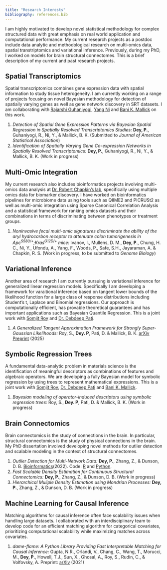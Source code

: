 ```yaml
---
title: "Research Interests"
bibliography: references.bib
---
```


I am highly motivated to develop novel statistical methodology for complex structured data with great emphasis on real world application and computational performance. My current research projects as a postdoc include data analytic and methodological research on multi-omics data, spatial transtriptomics and variational inference. Previously, during my PhD, I worked on models for brain structural connectomes. This is a brief description of my current and past research projects.

## Spatial Transcriptomics

Spatial transcriptomics combines gene expression data with spatial information to study tissue heterogeneity. I am currently working on a range of projects focusing on novel Bayesian methodology for detection of spatially varying genes as well as gene network discovery in SRT datasets. I am collaborating with [Rajarshi Guhaniyogi](https://sites.google.com/view/rajguhaniyogi), [Yang Ni](https://web.stat.tamu.edu/~yni/ "Dr. Yang Ni") and [Bani K. Mallick](https://web.stat.tamu.edu/~bmallick/ "Dr. Bani Mallick") on this work.

1.  *Detection of Spatial Gene Expression Patterns via Bayesian Spatial Regression in Spatially Resolved Transcriptomics Studies:* **Dey, P.**, Guhaniyogi, R., Ni, Y., & Mallick, B. K. (Submitted to *Journal of American Statistical Association*)
2.  *Identification of Spatially Varying Gene Co-expression Networks in Spatially Resolved Transcriptomics:* **Dey, P.**, Guhaniyogi, R., Ni, Y., & Mallick, B. K. (Work in progress)

## Multi-Omic Integration

My current research also includes bioinformatics projects involving multi-omics data analysis at [Dr. Robert Chapkin's lab](https://chapkinlab.tamu.edu/ "Chapkin Lab"), specifically using multiple omics data for biomarker discovery. I have worked on bioinformatics pipelines for microbiome data using tools such as QIIME2 and PICRUSt2 as well as multi-omic integration using Sparse Canonical Correlation Analysis and a statistical framework for ranking omics datasets and their combinations in terms of discriminating between phenotypes or treatment groups.

1.  *Noninvasive fecal multi-omic signatures discriminate the ability of the aryl hydrocarbon receptor to attenuate colon tumorigenesis in Apc^S580/+^;Kras^G12D/+^ mice:* Ivanov, I., Mullens, D. M., **Dey, P**., Chung, H. C., Ni, Y., Ufondu, A., Yang, F., Woods, P., Safe, S.H., Jayaraman, A. & Chapkin, R. S. (Work in progress, to be submitted to *Genome Biology*)

## Variational Inference

Another area of research I am currently pursuing is variational inference for generalized linear regression models. Specifically I am developing a framework for varaitional inference based on tangent lower bounds of the likelihood function for a large class of response distributions including Student's t, Laplace and Binomial regressions. Our approach is computationally efficient, has provable theoretical guarantees and has important applications such as Bayesian Quantile Regression. This is a joint work with [Somjit Roy](https://artsci.tamu.edu/statistics/contact/profiles/somjit-roy.html) and [Dr. Debdeep Pati](https://web.stat.tamu.edu/~debdeep/Home.html "Dr. Debdeep Pati").

1.  *A Generalized Tangent Approximation Framework for Strongly Super-Gaussian Likelihoods:* Roy, S., **Dey. P**, Pati, D. & Mallick, B. K. [arXiv Preprint](https://arxiv.org/abs/2504.05431) (2025)

## Symbolic Regression Trees

A fundamental data-analytic problem in materials science is the identification of meaningful descriptors as combinations of features and algebraic operators. We are developing a fully Bayesian model for symbolic regression by using trees to represent mathematical expressions. This is a joint work with [Somjit Roy](https://artsci.tamu.edu/statistics/contact/profiles/somjit-roy.html), [Dr. Debdeep Pati](https://web.stat.tamu.edu/~debdeep/Home.html "Dr. Debdeep Pati") and [Bani K. Mallick](https://web.stat.tamu.edu/~bmallick/ "Dr. Bani Mallick").

1.  *Bayesian modeling of operator-induced descriptors using symbolic regression trees:* Roy, S., **Dey. P**, Pati, D. & Mallick, B. K. (Work in progress)

## Brain Connectomics

Brain connectomics is the study of connections in the brain. In particular, structural connectomics is the study of physical connections in the brain. My PhD dissertation involved developing novel methods for outlier detection and scalable modeling in the context of structural connectomes.

1.  *Outlier Detection for Multi-Network Data:* **Dey, P.**, Zhang, Z., & Dunson, D. B. [Bioinformatics](https://doi.org/10.1093/bioinformatics/btac431)(2022). Code: [R](https://github.com/pritamdey/ODIN-r) and [Python](https://github.com/pritamdey/ODIN-python).
2.  *Fast Scalable Density Estimation for Continuous Structural Connectomics:* **Dey, P.**, Zhang, Z., & Dunson, D. B. (Work in progress)
3.  *Hierarchical Muliple Density Estimation using Mondrian Processes:* **Dey, P.**, Zhang, Z., & Dunson, D. B. (Work in progress)

## Machine Learning for Causal Inference

Matching algorithms for causal inference often face scalability issues when handling large datasets. I collaborated with an interdisciplinary team to develop code for an efficient matching algorithm for categorical covariates, prioritizing computational scalability while maximizing matches across covariates.

1.  *dame-flame: A Python Library Providing Fast Interpretable Matching for Causal Inference:* Gupta, N.R., Orlandi, V., Chang, C., Wang, T., Morucci, M., **Dey, P.**, Howell, T.J., Sun, X., Ghosal, A., Roy, S., Rudin, C., & Volfovsky, A. Preprint: [arXiv](https://arxiv.org/abs/2101.01867) (2021)

